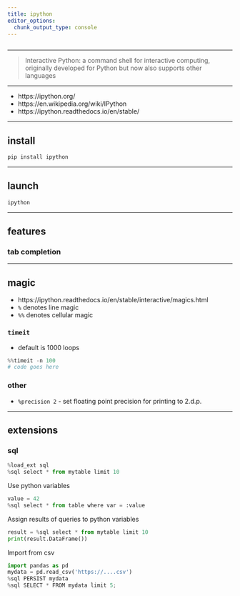 ```yaml
---
title: ipython
editor_options: 
  chunk_output_type: console
---
```


```r
```

*********************************************************************

> Interactive Python: a command shell for interactive computing, originally developed for Python but now also supports other languages

*********************************************************************

* https://ipython.org/  
* https://en.wikipedia.org/wiki/IPython  
* https://ipython.readthedocs.io/en/stable/  

*********************************************************************

## install

```sh
pip install ipython
```

*********************************************************************

## launch

```sh
ipython
```

*********************************************************************

## features

### tab completion

*********************************************************************

## magic

* https://ipython.readthedocs.io/en/stable/interactive/magics.html  
* `%` denotes line magic  
* `%%` denotes cellular magic  

### `timeit`

* default is 1000 loops

```python
%%timeit -n 100
# code goes here
```

### other

* `%precision 2` - set floating point precision for printing to 2.d.p.

*********************************************************************

## extensions

### sql

```python
%load_ext sql
%sql select * from mytable limit 10
```

Use python variables

```python
value = 42
%sql select * from table where var = :value
```

Assign results of queries to python variables

```python
result = %sql select * from mytable limit 10
print(result.DataFrame())
```

Import from csv

```python
import pandas as pd
mydata = pd.read_csv('https://....csv')
%sql PERSIST mydata
%sql SELECT * FROM mydata limit 5;
```
